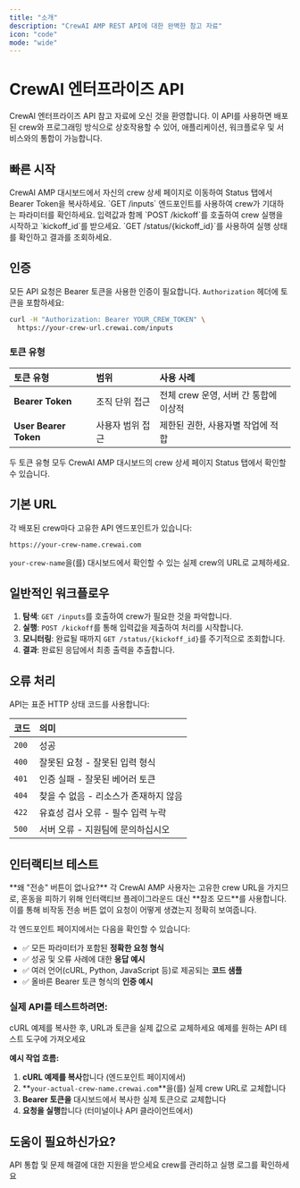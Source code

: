 ```yaml
---
title: "소개"
description: "CrewAI AMP REST API에 대한 완벽한 참고 자료"
icon: "code"
mode: "wide"
---
```


# CrewAI 엔터프라이즈 API

CrewAI 엔터프라이즈 API 참고 자료에 오신 것을 환영합니다. 이 API를 사용하면 배포된 crew와 프로그래밍 방식으로 상호작용할 수 있어, 애플리케이션, 워크플로우 및 서비스와의 통합이 가능합니다.

## 빠른 시작

<Steps>
  <Step title="API 자격 증명 받기">
    CrewAI AMP 대시보드에서 자신의 crew 상세 페이지로 이동하여 Status 탭에서 Bearer Token을 복사하세요.
  </Step>

  <Step title="필수 입력값 확인하기">
    `GET /inputs` 엔드포인트를 사용하여 crew가 기대하는 파라미터를 확인하세요.
  </Step>

  <Step title="Crew 실행 시작하기">
    입력값과 함께 `POST /kickoff`를 호출하여 crew 실행을 시작하고 `kickoff_id`를 받으세요.
  </Step>

  <Step title="진행 상황 모니터링">
    `GET /status/{kickoff_id}`를 사용하여 실행 상태를 확인하고 결과를 조회하세요.
  </Step>
</Steps>

## 인증

모든 API 요청은 Bearer 토큰을 사용한 인증이 필요합니다. `Authorization` 헤더에 토큰을 포함하세요:

```bash
curl -H "Authorization: Bearer YOUR_CREW_TOKEN" \
  https://your-crew-url.crewai.com/inputs
```

### 토큰 유형

| 토큰 유형 | 범위 | 사용 사례 |
|:-----------|:--------|:----------|
| **Bearer Token** | 조직 단위 접근 | 전체 crew 운영, 서버 간 통합에 이상적 |
| **User Bearer Token** | 사용자 범위 접근 | 제한된 권한, 사용자별 작업에 적합 |

<Tip>
두 토큰 유형 모두 CrewAI AMP 대시보드의 crew 상세 페이지 Status 탭에서 확인할 수 있습니다.
</Tip>

## 기본 URL

각 배포된 crew마다 고유한 API 엔드포인트가 있습니다:

```
https://your-crew-name.crewai.com
```

`your-crew-name`을(를) 대시보드에서 확인할 수 있는 실제 crew의 URL로 교체하세요.

## 일반적인 워크플로우

1. **탐색**: `GET /inputs`를 호출하여 crew가 필요한 것을 파악합니다.
2. **실행**: `POST /kickoff`를 통해 입력값을 제출하여 처리를 시작합니다.
3. **모니터링**: 완료될 때까지 `GET /status/{kickoff_id}`를 주기적으로 조회합니다.
4. **결과**: 완료된 응답에서 최종 출력을 추출합니다.

## 오류 처리

API는 표준 HTTP 상태 코드를 사용합니다:

| 코드 | 의미 |
|------|:--------|
| `200` | 성공 |
| `400` | 잘못된 요청 - 잘못된 입력 형식 |
| `401` | 인증 실패 - 잘못된 베어러 토큰 |
| `404` | 찾을 수 없음 - 리소스가 존재하지 않음 |
| `422` | 유효성 검사 오류 - 필수 입력 누락 |
| `500` | 서버 오류 - 지원팀에 문의하십시오 |

## 인터랙티브 테스트

<Info>
**왜 "전송" 버튼이 없나요?** 각 CrewAI AMP 사용자는 고유한 crew URL을 가지므로, 혼동을 피하기 위해 인터랙티브 플레이그라운드 대신 **참조 모드**를 사용합니다. 이를 통해 비작동 전송 버튼 없이 요청이 어떻게 생겼는지 정확히 보여줍니다.
</Info>

각 엔드포인트 페이지에서는 다음을 확인할 수 있습니다:
- ✅ 모든 파라미터가 포함된 **정확한 요청 형식**
- ✅ 성공 및 오류 사례에 대한 **응답 예시**
- ✅ 여러 언어(cURL, Python, JavaScript 등)로 제공되는 **코드 샘플**
- ✅ 올바른 Bearer 토큰 형식의 **인증 예시**

### **실제 API를 테스트하려면:**

<CardGroup cols={2}>
  <Card title="cURL 예제 복사" icon="terminal">
    cURL 예제를 복사한 후, URL과 토큰을 실제 값으로 교체하세요
  </Card>
  <Card title="Postman/Insomnia 사용" icon="play">
    예제를 원하는 API 테스트 도구에 가져오세요
  </Card>
</CardGroup>

**예시 작업 흐름:**
1. **cURL 예제를 복사**합니다 (엔드포인트 페이지에서)
2. **`your-actual-crew-name.crewai.com`**을(를) 실제 crew URL로 교체합니다
3. **Bearer 토큰을** 대시보드에서 복사한 실제 토큰으로 교체합니다
4. **요청을 실행**합니다 (터미널이나 API 클라이언트에서)

## 도움이 필요하신가요?

<CardGroup cols={2}>
  <Card title="Enterprise Support" icon="headset" href="mailto:support@crewai.com">
    API 통합 및 문제 해결에 대한 지원을 받으세요
  </Card>
  <Card title="Enterprise Dashboard" icon="chart-line" href="https://app.crewai.com">
    crew를 관리하고 실행 로그를 확인하세요
  </Card>
</CardGroup>
